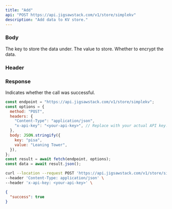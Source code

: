 ```yaml
---
title: "Add"
api: "POST https://api.jigsawstack.com/v1/store/simplekv"
description: "Add data to KV store."
---
```


### Body

<ParamField body="key" type="string" required>
  The key to store the data under.
</ParamField>

<ParamField body="value" type="string" required>
  The value to store.
</ParamField>

<ParamField body="encrypt" type="boolean">
  Whether to encrypt the data.
</ParamField>

### Header

<Snippet file="header.mdx" />

### Response

<ResponseField name="success" type="boolean">
  Indicates whether the call was successful.
</ResponseField>

<RequestExample>

```javascript Node.js
const endpoint = "https://api.jigsawstack.com/v1/store/simplekv";
const options = {
  method: "POST",
  headers: {
    "Content-Type": "application/json",
    "x-api-key": "<your-api-key>", // Replace with your actual API key.
  },
  body: JSON.stringify({
    key: "pisa",
    value: "Leaning Tower",
  }),
};
const result = await fetch(endpoint, options);
const data = await result.json();
```

```bash cURL
curl --location --request POST 'https://api.jigsawstack.com/v1/store/simplekv' \
--header 'Content-Type: application/json' \
--header 'x-api-key: <your-api-key>' \
```

</RequestExample>

<ResponseExample>

```json Response
{
  "success": true
}
```

</ResponseExample>
